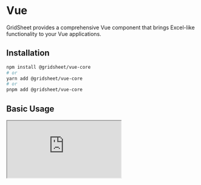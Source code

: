 # Vue

GridSheet provides a comprehensive Vue component that brings Excel-like functionality to your Vue applications.

## Installation

```bash
npm install @gridsheet/vue-core
# or
yarn add @gridsheet/vue-core
# or
pnpm add @gridsheet/vue-core
```

## Basic Usage

<iframe
  src="https://stackblitz.com/edit/gridsheet-vue-core?embed=1&file=src%2FApp.vue"
  style={{ width: '100%', height: '500px', border: 'none' }}
/>

**Note:** This Vue implementation is a wrapped version of the Preact core, which means some advanced features may be limited. Additionally, while GridSheet supports custom renderers for arbitrary components, Vue components cannot be passed directly to GridSheet. For custom component rendering, you need to write the code in Preact and pass it to GridSheet.

## Next Steps
- You can find more examples in the [examples section](/examples/case1).